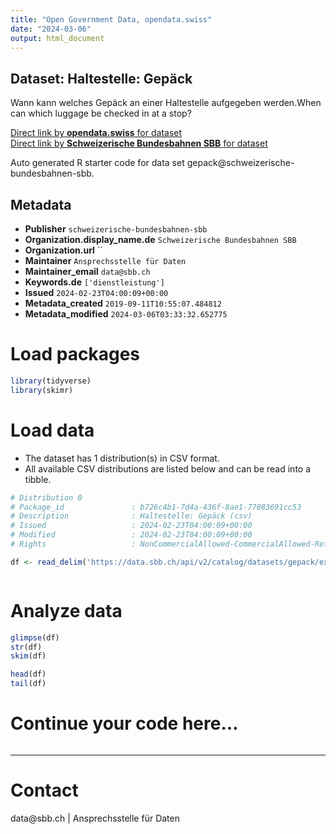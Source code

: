 ```yaml
---
title: "Open Government Data, opendata.swiss"
date: "2024-03-06"
output: html_document
---
```


## Dataset: Haltestelle: Gepäck

Wann kann welches Gepäck an einer Haltestelle aufgegeben werden.When can which luggage be checked in at a stop?

[Direct link by **opendata.swiss** for dataset](https://opendata.swiss/de/dataset/haltestelle-gepack1)<br>
[Direct link by **Schweizerische Bundesbahnen SBB** for dataset](https://data.sbb.ch/explore/dataset/gepack/)

Auto generated R starter code for data set gepack@schweizerische-bundesbahnen-sbb.

## Metadata

- **Publisher** `schweizerische-bundesbahnen-sbb`
- **Organization.display_name.de** `Schweizerische Bundesbahnen SBB`
- **Organization.url** ``
- **Maintainer** `Ansprechsstelle für Daten`
- **Maintainer_email** `data@sbb.ch`
- **Keywords.de** `['dienstleistung']`
- **Issued** `2024-02-23T04:00:09+00:00`
- **Metadata_created** `2019-09-11T10:55:07.484812`
- **Metadata_modified** `2024-03-06T03:33:32.652775`


# Load packages

```r

library(tidyverse)
library(skimr)

```

# Load data

-   The dataset has 1 distribution(s) in CSV format.
-   All available CSV distributions are listed below and can be read into a tibble.

```r

# Distribution 0
# Package_id               : b726c4b1-7d4a-436f-8ae1-77083691cc53
# Description              : Haltestelle: Gepäck (csv)
# Issued                   : 2024-02-23T04:00:09+00:00
# Modified                 : 2024-02-23T04:00:09+00:00
# Rights                   : NonCommercialAllowed-CommercialAllowed-ReferenceRequired

df <- read_delim('https://data.sbb.ch/api/v2/catalog/datasets/gepack/exports/csv')



```

# Analyze data

```r

glimpse(df)
str(df)
skim(df)

head(df)
tail(df)

```

# Continue your code here...

```r

```

------------------------------------------------------------------------

# Contact

data@sbb.ch | Ansprechsstelle für Daten
